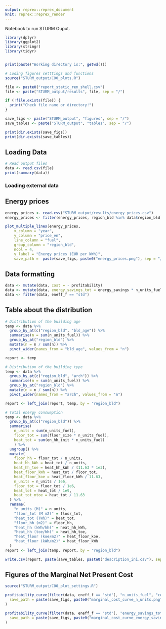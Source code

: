 ```yaml
---
output: reprex::reprex_document
knit: reprex::reprex_render
---
```


Notebook to run STURM Ouput.

```r
library(dplyr)
library(ggplot2)
library(stringr)
library(tidyr)


print(paste("Working directory is:", getwd()))

# Loding figures setttings and functions
source("STURM_output/C00_plots.R")

```

```r
file <- paste0("report_static_ren_shell.csv")
file <- paste("STURM_output/results", file, sep = "/")

if (!file.exists(file)) {
  print("Check file name or directory!")
}

save_figs <- paste("STURM_output", "figures", sep = "/")
save_tables <- paste("STURM_output", "tables", sep = "/")

print(dir.exists(save_figs))
print(dir.exists(save_tables))

```

## Loading Data
```r
# Read output files
data <- read.csv(file)
print(summary(data))
```

### Loading external data

## Energy prices
```r
energy_prices <- read.csv("STURM_output/results/energy_prices.csv")
energy_prices <- filter(energy_prices, region_bld %in% data$region_bld)

plot_multiple_lines(energy_prices,
    x_column = "year",
    y_column = "price_en",
    line_column = "fuel",
    group_column = "region_bld",
    ncol = 4,
    y_label = "Energy prices (EUR per kWh)",
    save_path =  paste(save_figs, paste0("energy_prices.png"), sep = "/"))

```

## Data formatting
```r
data <- mutate(data, cost = - profitability)
data <- mutate(data, energy_savings_tot = energy_savings * n_units_fuel)
data <- filter(data, eneff_f == "std")
```

## Table about the distribution

```r
# Distribution of the building age
temp <- data %>%
  group_by_at(c("region_bld", "bld_age")) %>%
  summarise(n = sum(n_units_fuel)) %>%
  group_by_at("region_bld") %>%
  mutate(n = n / sum(n)) %>%
  pivot_wider(names_from = "bld_age", values_from = "n")

report <- temp

# Distribution of the building type
temp <- data %>%
  group_by_at(c("region_bld", "arch")) %>%
  summarise(n = sum(n_units_fuel)) %>%
  group_by_at("region_bld") %>%
  mutate(n = n / sum(n)) %>%
  pivot_wider(names_from = "arch", values_from = "n")

report <- left_join(report, temp, by = "region_bld")

# Total energy consumption
temp <- data %>%
  group_by_at(c("region_bld")) %>%
  summarise(
    n_units = sum(n_units_fuel),
    floor_tot = sum(floor_size * n_units_fuel),
    heat_tot = sum(en_hh_init * n_units_fuel)
    ) %>%
  ungroup() %>%
  mutate(
    floor_hh = floor_tot / n_units,
    heat_hh_kWh = heat_tot / n_units,
    heat_hh_toe = heat_hh_kWh / (11.63 * 1e3),
    heat_floor_kWh = heat_tot / floor_tot,
    heat_floor_koe = heat_floor_kWh / 11.63,
    n_units = n_units / 1e6,
    floor_tot = floor_tot / 1e6,
    heat_tot = heat_tot / 1e9,
    heat_tot_mtoe = heat_tot / 11.63
  ) %>%
  rename(
    "n_units (M)" = n_units,
    "floor_tot (M m2)" = floor_tot,
    "heat_tot (TWh)" = heat_tot,
    "floor_hh (m2)" = floor_hh,
    "heat_hh (kWh/hh)" = heat_hh_kWh,
    "heat_hh (toe/hh)" = heat_hh_toe,
    "heat_floor (koe/m2)" = heat_floor_koe,
    "heat_floor (kWh/m2)" = heat_floor_kWh
  )
report <- left_join(temp, report, by = "region_bld")

write.csv(report, paste(save_tables, paste0("description_ini.csv"), sep = "/"))

```

## Figures of the Marginal Net Present Cost

```r
source("STURM_output/C00_plot_settings.R")

profitability_curve(filter(data, eneff_f == "std"), "n_units_fuel", "cost",
  save_path = paste(save_figs, paste0("marginal_cost_curve_n_units.png"), sep = "/")
)

profitability_curve(filter(data, eneff_f == "std"), "energy_savings_tot", "cost",
  save_path = paste(save_figs, paste0("marginal_cost_curve_energy_savings_tot.png"), sep = "/")
)
```


